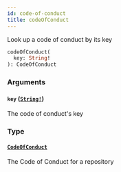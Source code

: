 ```yaml
---
id: code-of-conduct
title: codeOfConduct
---
```


Look up a code of conduct by its key

```graphql
codeOfConduct(
  key: String!
): CodeOfConduct

```

### Arguments

#### `key` ([`String!`](/docs/api/scalars/string))

The code of conduct's key

### Type

#### [`CodeOfConduct`](/docs/api/objects/code-of-conduct)

The Code of Conduct for a repository

